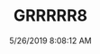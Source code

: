 ---
width: 2000
height: 1333
title: GRRRRR8
description: Modified Silver R8 in Dripping Springs, TX
date: 5/26/2019 8:08:12 AM
cameraMake: Sony
cameraModel: ILCE-7M3
lens: FE 24-105mm F4 G OSS
settingsfStop: f/5
settingsISO: ISO 100
settingsShutter: 1/160
settingsFocalLength: 41 mm
---